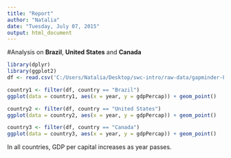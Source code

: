 ```yaml
---
title: "Report"
author: "Natalia"
date: "Tuesday, July 07, 2015"
output: html_document
---
```


#Analysis on **Brazil**, **United States** and **Canada**

```r
library(dplyr)
library(ggplot2)
df <- read.csv('C:/Users/Natalia/Desktop/swc-intro/raw-data/gapminder-FiveYearData.csv')
```

```r

country1 <- filter(df, country == "Brazil")
ggplot(data = country1, aes(x = year, y = gdpPercap)) + geom_point()

country2 <- filter(df, country == "United States")
ggplot(data = country2, aes(x = year, y = gdpPercap)) + geom_point()

country3 <- filter(df, country == "Canada")
ggplot(data = country3, aes(x = year, y = gdpPercap)) + geom_point()

```


In all countries, GDP per capital increases as year passes.

